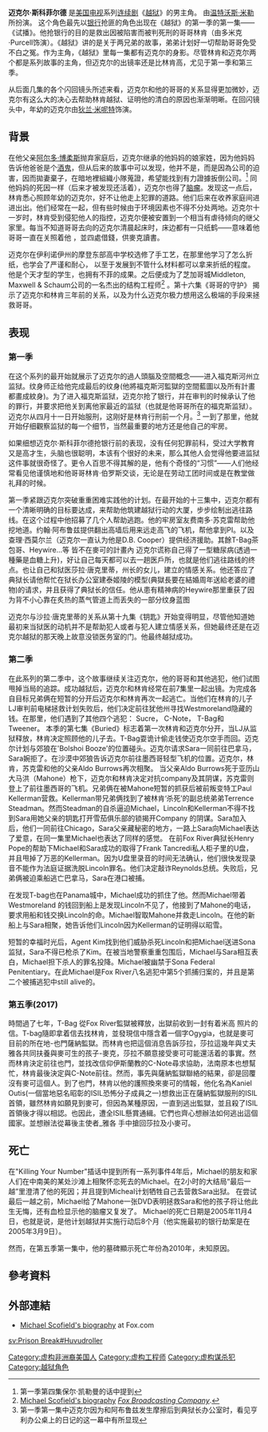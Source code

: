 {{noteTA
|G1=Prison Break
|T=zh-hans:迈克尔·斯科菲尔德; zh-tw:麥可·史考菲; zh-hk:施米高
}}

'''迈克尔·斯科菲尔德''' 是[[美国|美国]][[电视|电视]]系列[[连续剧|连续剧]]《[[越狱_(电视剧)|越狱]]》的男主角。 由[[温特沃斯·米勒|温特沃斯·米勒]]所扮演。 这个角色最先以[[银行|银行]]抢匪的角色出现在《越狱》的第一季的第一集——《试播》。他抢银行的目的是救出因被陷害而被判死刑的哥哥林肯（由多米克·Purcell饰演）。《越狱》讲的是关于两兄弟的故事，弟弟计划好一切帮助哥哥免受不白之冤。作为主角，《越狱》里每一集都有迈克尔的身影。尽管林肯和迈克尔两个都是系列故事的主角，但迈克尔的出镜率还是比林肯高，尤见于第一季和第三季。

从后面几集的各个闪回镜头所述来看，迈克尔和他的哥哥的关系显得更加微妙，迈克尔有这么大的决心去帮助林肯越狱、证明他的清白的原因也渐渐明晰。在回闪镜头中，年幼的迈克尔由[[狄兰·米呢特|狄兰·米呢特]]饰演。

== 背景 ==

在他父亲[[阿尔多·博柔斯|阿尔多·博柔斯]]抛弃家庭后，迈克尔继承的他妈妈的娘家姓，因为他妈妈告诉他爸爸是个[[酒鬼|酒鬼]]，但从后来的故事中可以发现，他并不是，而是因為公司的迫害，因而拋妻棄子，在暗地裡組織小隊蒐證，希望能找到有力證據扳倒公司。<ref>第一季第四集保尔·凯勒曼的话中提到</ref> 同他妈妈的死因一样（后来才被发现还活着），迈克尔也得了[[脑瘤|脑瘤]]。发现这一点后，林肯悉心照顾年幼的迈克尔，好不让他走上犯罪的道路。他们后来在收养家庭间进进出出。他们经常在一起，但有些时候由于环境因素也不得不分处两地。迈克尔十一岁时，林肯受到侵犯他人的指控，迈克尔便被安置到一个相当有虐待倾向的继父家里。每当不知道哥哥去向的迈克尔清晨起床时，床边都有一只纸鹤——意味着他哥哥一直在关照着他 ，並四處借錢，供麥克讀書。

迈克尔在伊利诺伊州的摩登东部高中学校选修了手工艺，在那里他学习了怎么折纸，也学会了严谨和耐心， 以至于发展到不管什么材料都可以拿来折纸的程度。他是个天才型的学生，也拥有不菲的成果。之后便成为了芝加哥城Middleton, Maxwell & Schaum公司的一名杰出的结构工程师<ref>[http://www.fox.com/prisonbreak/bios/bio_scofield.htm Michael Scofield's biography] {{Wayback|url=http://www.fox.com/prisonbreak/bios/bio_scofield.htm |date=20090506011341 }} ''[[Fox_Broadcasting_Company|Fox Broadcasting Company]]''.</ref> 。第十六集《哥哥的守护》 揭示了迈克尔和林肯三年前的关系，以及为什么迈克尔极力想用这么极端的手段来拯救哥哥。

== 表现 ==

=== 第一季 ===

在这个系列的最开始就展示了迈克尔的過人頭腦及空間概念——进入福克斯河州立监狱。纹身师正给他完成最后的纹身(他將福克斯河監獄的空間藍圖以及所有計畫都畫成紋身)。为了进入福克斯监狱，迈克尔抢了银行，并在审判的时候承认了他的罪行，并要求把他关到离他家最近的监狱（也就是他哥哥所在的福克斯监狱）。迈克尔从四月十一日开始服刑，这刚好是林肯行刑前一个月。<ref>第一季第一集中迈克尔因为和阿布鲁兹发生摩擦后到典狱长办公室时，看见亨利办公桌上的日记的这一幕中有所显现</ref> 一到了那里，他就开始仔细觀察监狱的每一个细节，当然最重要的地方还是他自己的牢房。

如果细想迈克尔·斯科菲尔德抢银行前的表现，没有任何犯罪前科，受过大学教育又是高才生，头脑也很聪明，本该有个很好的未来，那么其他人会觉得他要进监狱这件事就很奇怪了。更令人百思不得其解的是，他有个奇怪的“习惯”——人们他经常看见他谨慎地和他哥哥林肯·伯罗斯交谈，无论是在劳动工团时间或是在教堂做礼拜的时候。

第一季紧跟迈克尔突破重重困难实践他的计划。在最开始的十三集中，迈克尔都有一个清晰明确的目标要达成，来帮助他筑建越狱行动的大厦，步步绘制出逃往路线。在这个过程中他招募了几个人帮助逃跑。他的牢房室友费南多·苏克雷帮助他挖地道。约翰·阿布鲁兹提供翻出高墙后用来远走高飞的飞机，帮他拿到PI。以及查理·西莫尔兰（迈克尔一直认为他是D.B. Cooper）提供经济援助。其餘T-Bag茶包哥、Heywire...等 皆不在麥可的計畫內
迈克尔谎称自己得了一型糖尿病(透過一種藥是血糖上升)，好让自己每天都可以去一趟医戶所，也就是他们逃往路线的终点。也让自己和狱医莎拉·唐克里蒂，州长的女儿，建立的情感关系。他还答应了典狱长请他帮忙在狱长办公室建泰姬陵的模型(典獄長要在結婚周年送給老婆的禮物)的请求，并且获得了典狱长的信任。他从患有精神病的Heywire那里重获了因为背不小心靠在炙热的蒸气管道上而丢失的一部分纹身蓝图

迈克尔与沙拉·唐克里蒂的关系从第十九集《钥匙》开始变得明显，尽管他知道她最初来当狱医的动机并不是帮助犯人或者与犯人建立情感关系，但她最终还是在迈克尔越狱的那天晚上故意没锁医务室的门。他最终越狱成功。

=== 第二季 ===
在此系列的第二季中，这个故事继续关注迈克尔，他的哥哥和其他逃犯，他们试图甩掉当局的追踪。成功越狱后，迈克尔和林肯经常在前7集里一起出镜。为完成各自目标兄弟俩在短暂的分开后迈克尔和林肯再次一起逃亡。当他们在林肯的儿子LJ审判前电梯拯救计划失败后，他们决定前往犹他州寻找Westmoreland隐藏的钱。在那里，他们遇到了其他四个逃犯： Sucre， C-Note， T-Bag和 Tweener。
本季的第七集《Buried》标志着第一次林肯和迈克尔分开，当LJ从监狱释放，林肯决定照顾他的儿子去。T-Bag耍诡计偷走钱使迈克尔空手而回。迈克尔计划与郊狼在'Bolshoi Booze'的位置碰头。迈克尔请求Sara一同前往巴拿马，Sara婉拒了。在沙漠中郊狼告诉迈克尔前往墨西哥轻型飞机的位置。迈克尔，林肯，苏克雷和他的父亲Aldo Burrows再次相聚。
当父亲Aldo Burrows死于亚历山大马洪（Mahone）枪下，迈克尔和林肯决定对抗company及其阴谋，苏克雷则登上了前往墨西哥的飞机。兄弟俩在被Mahone短暂的抓获后被前叛变特工Paul Kellerman营救。Kellerman带兄弟俩找到了被林肯‘杀死’的副总统弟弟Terrence Steadman。然而Steadman的自杀逼迫Michael，Lincoln和Kellerman不得不找到Sara用她父亲的钥匙打开雪茄俱乐部的锁揭开Company 的阴谋。Sara加入后，他们一同前往Chicago，Sara父亲藏秘密的地方，一路上Sara向Michael表达了爱意，在同一集里Michael也表达了同样的感觉。
在前Fox River典狱长Henry Pope的帮助下Michael和Sara成功的取得了Frank Tancredi私人柜子里的U盘，并且甩掉了万恶的Kellerman。因为U盘里录音的时间无法确认，他们很快发现录音不能作为法庭证据洗脱Lincoln罪名。他们决定敲诈Reynolds总统。失败后，兄弟俩被迫乘船逃亡巴拿马，Sara在港口被捕。

在发现T-bag也在Panama城中，Michael成功的抓住了他。然而Michael带着Westmoreland
的钱回到船上是发现Lincoln不见了，他接到了Mahone的电话，要求用船和钱交换Lincoln的命。Michael智取Mahone并救走Lincoln。在他的新船上与Sara相聚，她告诉他们Lincoln因为Kellerman的证明得以昭雪。

短暂的幸福时光后，Agent Kim找到他们威胁杀死Lincoln和把Michael送进Sona监狱，Sara不得已枪杀了Kim。在被当地警察重重包围后，Michael与Sara相互表白，Michael担下杀人的罪名投降。Michael被幽禁于Sona Federal Penitentiary。在此Michael是Fox River八名逃犯中第5个抓捕归案的，并且是第二个被捕逃犯中still alive的。

=== 第五季(2017) ===

時間過了七年，T-Bag 從Fox River監獄被釋放，出獄前收到一封有着米高 照片的信。T-bag隨即拿着信去找林肯，並發現信中隱含着一個字Ogygia，也就是麥可目前的所在地-也門薩納監獄。而林肯也把這個消息告訴莎拉，莎拉這幾年與丈夫雅各共同扶養與麥可生的孩子-麥克，莎拉不願意接受麥可可能還活着的事實。然而林肯決定前往也門，並找改信仰伊斯蘭教的C-Note尋求協助，法南原本也想幫忙，林肯最後決定與C-Note前往。然而，事先與薩納監獄聯絡的結果，卻是回覆沒有麥可這個人。到了也門，林肯以他的護照換來麥可的情報，他化名為Kaniel Outis(一個當地惡名昭彰的ISIL恐怖分子成員之一)想救出正在薩納監獄服刑的ISIL首領，雖然林肯如願見到麥可，但因為某種原因，一直到逃出監獄，並且殺了ISIL首領後才得以相認。也因此，遭全ISIL懸賞通緝。它們也齊心想辦法如何逃出這個國家。並想辦法從幕後主使者_雅各 手中搶回莎拉及小麥可。

== 死亡 ==
在"Killing Your Number"插话中提到所有一系列事件4年后，Michael的朋友和家人们在中南美的某处沙滩上相聚怀恋死去的Michael。在2小时的大结局“最后一越”里澄清了他的死因；并且提到Micheal计划牺牲自己去营救Sara出狱。
在尝试最后一越之前，Michael给了Mahone一张DVD表明拯救Sara和他的孩子将让他此生无悔，还有血检显示他的脑瘤又复发了。
Michael的死亡日期是2005年11月4日，也就是说，是他计划越狱并实施行动后8个月（他实施最初的银行劫案是在2005年3月9日）。

然而，在第五季第一集中，他的墓碑顯示死亡年份為2010年，未知原因。

== 參考資料 ==

{{Reflist}}

== 外部連結 ==

* [http://www.fox.com/prisonbreak/bios/bio_scofield.htm Michael Scofield's biography] {{Wayback|url=http://www.fox.com/prisonbreak/bios/bio_scofield.htm |date=20090506011341 }} at Fox.com

{{Prison Break}}
{{DEFAULTSORT:Scofield, Michael}}
[[Category:虚构非洲裔美国人|Category:虚构非洲裔美国人]]
[[Category:虚构工程师|Category:虚构工程师]]
[[Category:虚构谋杀犯|Category:虚构谋杀犯]]
[[Category:越狱角色|Category:越狱角色]]
[[sv:Prison_Break#Huvudroller|sv:Prison Break#Huvudroller]]
